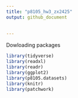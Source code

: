 ```yaml
---
title: "p8105_hw3_zx2425"
output: github_document
 
    
---
```

Dowloading packages
```r
library(tidyverse)
library(readxl)
library(readr)
library(ggplot2)
library(p8105.datasets)
library(knitr)
library(patchwork)
```
 
